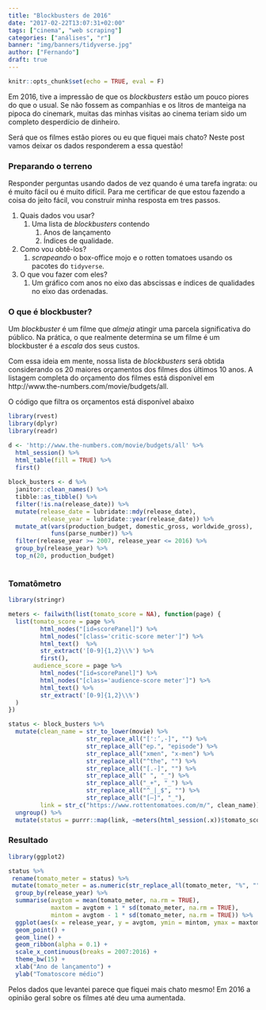 ```yaml
---
title: "Blockbusters de 2016"
date: "2017-02-22T13:07:31+02:00"
tags: ["cinema", "web scraping"]
categories: ["análises", "r"]
banner: "img/banners/tidyverse.jpg"
author: ["Fernando"]
draft: true
---
```


```r
knitr::opts_chunk$set(echo = TRUE, eval = F)
```

Em 2016, tive a impressão de que os _blockbusters_ estão um pouco piores do que o usual. Se não fossem as companhias e os litros de manteiga na pipoca do cinemark, muitas das minhas visitas ao cinema teriam sido um completo desperdício de dinheiro.

Será que os filmes estão piores ou eu que fiquei mais chato? Neste post vamos deixar os dados responderem a essa questão!

### Preparando o terreno

Responder perguntas usando dados de vez quando é uma tarefa ingrata: ou é muito fácil ou é muito difícil. Para me certificar de que estou fazendo a coisa do jeito fácil, vou construir minha resposta em tres passos.

1. Quais dados vou usar?
    1. Uma lista de _blockbusters_ contendo
        1. Anos de lançamento 
        1. Índices de qualidade.
1. Como vou obtê-los?
    1. _scrapeando_ o box-office mojo e o rotten tomatoes usando os pacotes do `tidyverse`.
1. O que vou fazer com eles?
    1. Um gráfico com anos no eixo das abscissas e índices de qualidades no eixo das ordenadas.
    
### O que é blockbuster?

Um _blockbuster_ é um filme que _almeja_ atingir uma parcela significativa do público. Na prática, o que realmente determina se um filme é um blockbuster é a _escala_ dos seus custos.

Com essa ideia em mente, nossa lista de _blockbusters_ será obtida considerando os 20 maiores orçamentos dos filmes dos últimos 10 anos. A listagem completa do orçamento dos filmes está disponível em http://www.the-numbers.com/movie/budgets/all.

O código que filtra os orçamentos está disponível abaixo

```r
library(rvest)
library(dplyr)
library(readr)

d <- 'http://www.the-numbers.com/movie/budgets/all' %>% 
  html_session() %>% 
  html_table(fill = TRUE) %>% 
  first()
  
block_busters <- d %>% 
  janitor::clean_names() %>% 
  tibble::as_tibble() %>% 
  filter(!is.na(release_date)) %>% 
  mutate(release_date = lubridate::mdy(release_date),
         release_year = lubridate::year(release_date)) %>% 
  mutate_at(vars(production_budget, domestic_gross, worldwide_gross),
            funs(parse_number)) %>% 
  filter(release_year >= 2007, release_year <= 2016) %>% 
  group_by(release_year) %>% 
  top_n(20, production_budget)
  
```

### Tomatômetro

```r
library(stringr)

meters <- failwith(list(tomato_score = NA), function(page) {
  list(tomato_score = page %>%
         html_nodes("[id=scorePanel]") %>%
         html_nodes("[class='critic-score meter']") %>%
         html_text()  %>%
         str_extract('[0-9]{1,2}\\%') %>%
         first(),
       audience_score = page %>%
         html_nodes("[id=scorePanel]") %>%
         html_nodes("[class='audience-score meter']") %>%
         html_text() %>%
         str_extract('[0-9]{1,2}\\%')
  )
})

status <- block_busters %>% 
  mutate(clean_name = str_to_lower(movie) %>% 
                      str_replace_all("[':’,-]", "") %>%
                      str_replace_all("ep.", "episode") %>% 
                      str_replace_all("xmen", "x-men") %>% 
                      str_replace_all("^the", "") %>% 
                      str_replace_all("[.-]", "") %>% 
                      str_replace_all(" ", "_") %>% 
                      str_replace_all("_+", "_") %>% 
                      str_replace_all("^_|_$", "") %>% 
                      str_replace_all("[—]", "_"),
         link = str_c("https://www.rottentomatoes.com/m/", clean_name)) %>% 
  ungroup() %>% 
  mutate(status = purrr::map(link, ~meters(html_session(.x))$tomato_score))
```

### Resultado

```r
library(ggplot2)

status %>% 
 rename(tomato_meter = status) %>% 
 mutate(tomato_meter = as.numeric(str_replace_all(tomato_meter, "%", ""))) %>% 
  group_by(release_year) %>% 
  summarise(avgtom = mean(tomato_meter, na.rm = TRUE),
            maxtom = avgtom + 1 * sd(tomato_meter, na.rm = TRUE),
            mintom = avgtom - 1 * sd(tomato_meter, na.rm = TRUE)) %>% 
  ggplot(aes(x = release_year, y = avgtom, ymin = mintom, ymax = maxtom)) +
  geom_point() +
  geom_line() +
  geom_ribbon(alpha = 0.1) +
  scale_x_continuous(breaks = 2007:2016) +
  theme_bw(15) +
  xlab("Ano de lançamento") +
  ylab("Tomatoscore médio")
```

Pelos dados que levantei parece que fiquei mais chato mesmo! Em 2016 a opinião geral sobre os filmes até deu uma aumentada.


